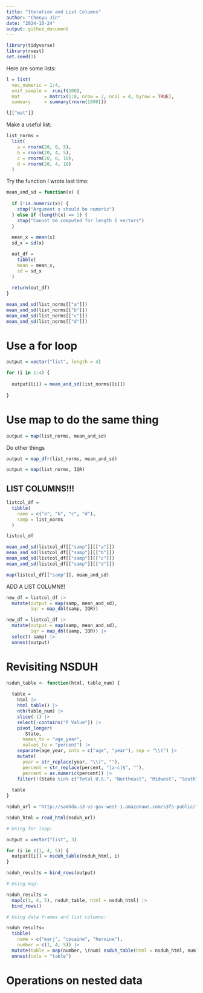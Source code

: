 ```yaml
---
title: "Iteration and List Columns"
author: "Chenyu Jin"
date: "2024-10-24"
output: github_document
---
```


```r
library(tidyverse)
library(rvest)
set.seed(1)
```

Here are some lists:

```r
l = list(
  vec_numeric = 1:4,
  unif_sample =  runif(100),
  mat         = matrix(1:8, nrow = 2, ncol = 4, byrow = TRUE),
  summary     = summary(rnorm(1000)))

l[["mat"]]
```

Make a useful list:

```r
list_norms = 
  list(
    a = rnorm(20, 0, 5),
    b = rnorm(20, 4, 5),
    c = rnorm(20, 0, 10),
    d = rnorm(20, 4, 10)
  )
```

Try the function I wrote last time:

```r
mean_and_sd = function(x) {
  
  if (!is.numeric(x)) {
    stop("Argument x should be numeric")
  } else if (length(x) == 1) {
    stop("Cannot be computed for length 1 vectors")
  }
  
  mean_x = mean(x)
  sd_x = sd(x)

  out_df = 
    tibble(
    mean = mean_x, 
    sd = sd_x
  )
  
  return(out_df)
}
```

```r
mean_and_sd(list_norms[["a"]])
mean_and_sd(list_norms[["b"]])
mean_and_sd(list_norms[["c"]])
mean_and_sd(list_norms[["d"]])
```

# Use a for loop

```r
output = vector("list", length = 4)

for (i in 1:4) {
  
  output[[i]] = mean_and_sd(list_norms[[i]])
  
}
```

# Use map to do the same thing

```r
output = map(list_norms, mean_and_sd)
```

Do other things

```r
output = map_dfr(list_norms, mean_and_sd)

output = map(list_norms, IQR)
```

## LIST COLUMNS!!!

```r
listcol_df = 
  tibble(
    name = c("a", "b", "c", "d"),
    samp = list_norms
  )

listcol_df

mean_and_sd(listcol_df[["samp"]][["a"]])
mean_and_sd(listcol_df[["samp"]][["b"]])
mean_and_sd(listcol_df[["samp"]][["c"]])
mean_and_sd(listcol_df[["samp"]][["d"]])

map(listcol_df[["samp"]], mean_and_sd)
```

ADD A LIST COLUMN!!!

```r
new_df = listcol_df |>
  mutate(output = map(samp, mean_and_sd),
         iqr = map_dbl(samp, IQR))

new_df = listcol_df |>
  mutate(output = map(samp, mean_and_sd),
         iqr = map_dbl(samp, IQR)) |>
  select(-samp) |>
  unnest(output)
```

# Revisiting NSDUH

```r
nsduh_table <- function(html, table_num) {
  
  table = 
    html |> 
    html_table() |> 
    nth(table_num) |>
    slice(-1) |> 
    select(-contains("P Value")) |>
    pivot_longer(
      -State,
      names_to = "age_year", 
      values_to = "percent") |>
    separate(age_year, into = c("age", "year"), sep = "\\(") |>
    mutate(
      year = str_replace(year, "\\)", ""),
      percent = str_replace(percent, "[a-c]$", ""),
      percent = as.numeric(percent)) |>
    filter(!(State %in% c("Total U.S.", "Northeast", "Midwest", "South", "West")))
  
  table
}

nsduh_url = "http://samhda.s3-us-gov-west-1.amazonaws.com/s3fs-public/field-uploads/2k15StateFiles/NSDUHsaeShortTermCHG2015.htm"

nsduh_html = read_html(nsduh_url)

# Using for loop:

output = vector("list", 3)

for (i in c(1, 4, 5)) {
  output[[i]] = nsduh_table(nsduh_html, i)
}

nsduh_results = bind_rows(output)

# Using map:

nsduh_results = 
  map(c(1, 4, 5), nsduh_table, html = nsduh_html) |> 
  bind_rows()

# Using data frames and list columns:

nsduh_results= 
  tibble(
    name = c("marj", "cocaine", "heroine"),
    number = c(1, 4, 5)) |> 
  mutate(table = map(number, \(num) nsduh_table(html = nsduh_html, num))) |> 
  unnest(cols = "table")
```

# Operations on nested data


